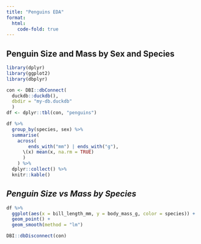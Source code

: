 ```yaml
---
title: "Penguins EDA"
format:
  html:
    code-fold: true
---
```


## Penguin Size and Mass by Sex and Species
```r
library(dplyr)
library(ggplot2)
library(dbplyr)

con <- DBI::dbConnect(
  duckdb::duckdb(), 
  dbdir = "my-db.duckdb"
  )
df <- dplyr::tbl(con, "penguins")
```

```r
df %>%
  group_by(species, sex) %>%
  summarise(
    across(
        ends_with("mm") | ends_with("g"),
      \(x) mean(x, na.rm = TRUE)
      )
    ) %>%
  dplyr::collect() %>%
  knitr::kable()
```

## *Penguin Size vs Mass by Species*

```r
df %>%
  ggplot(aes(x = bill_length_mm, y = body_mass_g, color = species)) +
  geom_point() + 
  geom_smooth(method = "lm")
```

```r
DBI::dbDisconnect(con)
```